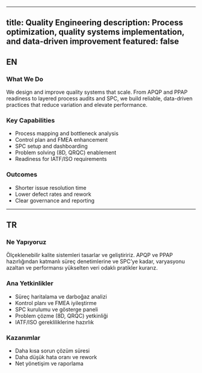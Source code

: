 
---
title: Quality Engineering
description: Process optimization, quality systems implementation, and data-driven improvement
featured: false
---

## EN

### What We Do

We design and improve quality systems that scale. From APQP and PPAP readiness to layered process audits and SPC, we build reliable, data-driven practices that reduce variation and elevate performance.

### Key Capabilities

- Process mapping and bottleneck analysis
- Control plan and FMEA enhancement
- SPC setup and dashboarding
- Problem solving (8D, QRQC) enablement
- Readiness for IATF/ISO requirements

### Outcomes

- Shorter issue resolution time
- Lower defect rates and rework
- Clear governance and reporting

---

## TR

### Ne Yapıyoruz

Ölçeklenebilir kalite sistemleri tasarlar ve geliştiririz. APQP ve PPAP hazırlığından katmanlı süreç denetimlerine ve SPC’ye kadar, varyasyonu azaltan ve performansı yükselten veri odaklı pratikler kurarız.

### Ana Yetkinlikler

- Süreç haritalama ve darboğaz analizi
- Kontrol planı ve FMEA iyileştirme
- SPC kurulumu ve gösterge paneli
- Problem çözme (8D, QRQC) yetkinliği
- IATF/ISO gerekliliklerine hazırlık

### Kazanımlar

- Daha kısa sorun çözüm süresi
- Daha düşük hata oranı ve rework
- Net yönetişim ve raporlama


